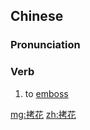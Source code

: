 ==Chinese==
{{zh-forms}}

===Pronunciation===
{{zh-pron
|m=kǎohuā
|cat=v
}}

===Verb===
{{zh-verb}}

# to [[emboss]]

[[mg:拷花]]
[[zh:拷花]]